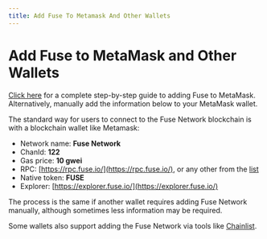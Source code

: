 ```yaml
---
title: Add Fuse To Metamask And Other Wallets
---
```

# Add Fuse to MetaMask and Other Wallets

[Click here](https://news.fuse.io/how-to-add-fuse-network-to-metamask/) for a complete step-by-step guide to adding Fuse to MetaMask. Alternatively, manually add the information below to your MetaMask wallet.&#x20;

The standard way for users to connect to the Fuse Network blockchain is with a blockchain wallet like Metamask:  &#x20;

* Network name: **Fuse Network**
* ChanId: **122**
* Gas price: **10 gwei**
* RPC: [https://rpc.fuse.io/](https://rpc.fuse.io/), or any other from the [list](../rpc.mdx)
* Native token: **FUSE**
* Explorer: [https://explorer.fuse.io/](https://explorer.fuse.io/)

The process is the same if another wallet requires adding Fuse Network manually, although sometimes less information may be required.

Some wallets also support adding the Fuse Network via tools like [Chainlist](https://chainlist.org/).&#x20;
